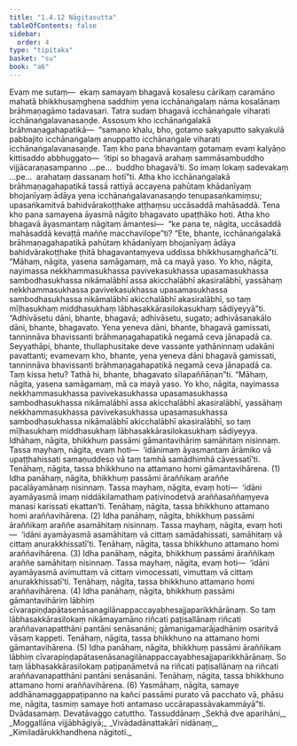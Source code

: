 ```yaml
---
title: "1.4.12 Nāgitasutta"
tableOfContents: false
sidebar:
  order: 4
type: "tipitaka"
basket: "su"
book: "a6"
---
```



<DynamicBreadcrumb />

<Division number="42" book="a6" bookNo="16" page="299">

<Paragraph number="267" book="a6">
Evaṃ me sutaṃ—  ekaṃ samayaṃ bhagavā kosalesu cārikaṃ caramāno mahatā bhikkhusaṃghena saddhiṃ yena icchānaṅgalaṃ nāma kosalānaṃ brāhmaṇagāmo tadavasari. Tatra sudaṃ bhagavā icchānaṅgale viharati icchānaṅgalavanasaṇḍe. Assosuṃ kho icchānaṅgalakā brāhmaṇagahapatikā—  “samaṇo khalu, bho, gotamo sakyaputto sakyakulā pabbajito icchānaṅgalaṃ anuppatto icchānaṅgale viharati icchānaṅgalavanasaṇḍe. Taṃ kho pana bhavantaṃ gotamaṃ evaṃ kalyāṇo kittisaddo abbhuggato—  ‘itipi so bhagavā arahaṃ sammāsambuddho vijjācaraṇasampanno …pe…  buddho bhagavā’ti. So imaṃ lokaṃ sadevakaṃ …pe…  arahataṃ dassanaṃ hotī”ti. Atha kho icchānaṅgalakā brāhmaṇagahapatikā tassā rattiyā accayena pahūtaṃ khādanīyaṃ bhojanīyaṃ ādāya yena icchānaṅgalavanasaṇḍo tenupasaṅkamiṃsu; upasaṅkamitvā bahidvārakoṭṭhake aṭṭhaṃsu uccāsaddā mahāsaddā.
</Paragraph>

<Paragraph number="268" book="a6">
Tena kho pana samayena āyasmā nāgito bhagavato upaṭṭhāko hoti. Atha kho bhagavā āyasmantaṃ nāgitaṃ āmantesi—  “ke pana te, nāgita, uccāsaddā mahāsaddā kevaṭṭā maññe macchavilope”ti? “Ete, bhante, icchānaṅgalakā brāhmaṇagahapatikā pahūtaṃ khādanīyaṃ bhojanīyaṃ ādāya bahidvārakoṭṭhake ṭhitā bhagavantaṃyeva uddissa bhikkhusaṃghañcā”ti. “Māhaṃ, nāgita, yasena samāgamaṃ, mā ca mayā yaso. Yo kho, nāgita, nayimassa nekkhammasukhassa pavivekasukhassa upasamasukhassa sambodhasukhassa nikāmalābhī assa akicchalābhī akasiralābhī, yassāhaṃ nekkhammasukhassa pavivekasukhassa upasamasukhassa sambodhasukhassa nikāmalābhī akicchalābhī akasiralābhī, so taṃ mīḷhasukhaṃ middhasukhaṃ lābhasakkārasilokasukhaṃ sādiyeyyā”ti.
</Paragraph>

<Paragraph number="269" book="a6">
“Adhivāsetu dāni, bhante, bhagavā; adhivāsetu, sugato; adhivāsanakālo dāni, bhante, bhagavato. Yena yeneva dāni, bhante, bhagavā gamissati, tanninnāva bhavissanti brāhmaṇagahapatikā negamā ceva jānapadā ca. Seyyathāpi, bhante, thullaphusitake deve vassante yathāninnaṃ udakāni pavattanti; evamevaṃ kho, bhante, yena yeneva dāni bhagavā gamissati, tanninnāva bhavissanti brāhmaṇagahapatikā negamā ceva jānapadā ca. Taṃ kissa hetu? Tathā hi, bhante, bhagavato sīlapaññāṇan”ti.
</Paragraph>

<Paragraph number="270" book="a6">
“Māhaṃ, nāgita, yasena samāgamaṃ, mā ca mayā yaso. Yo kho, nāgita, nayimassa nekkhammasukhassa pavivekasukhassa upasamasukhassa sambodhasukhassa nikāmalābhī assa akicchalābhī akasiralābhī, yassāhaṃ nekkhammasukhassa pavivekasukhassa upasamasukhassa sambodhasukhassa nikāmalābhī akicchalābhī akasiralābhī, so taṃ mīḷhasukhaṃ middhasukhaṃ lābhasakkārasilokasukhaṃ sādiyeyya.
</Paragraph>

<Paragraph number="271" book="a6">
Idhāhaṃ, nāgita, bhikkhuṃ passāmi gāmantavihāriṃ samāhitaṃ nisinnaṃ. Tassa mayhaṃ, nāgita, evaṃ hoti—  ‘idānimaṃ āyasmantaṃ ārāmiko vā upaṭṭhahissati samaṇuddeso vā taṃ tamhā samādhimhā cāvessatī’ti. Tenāhaṃ, nāgita, tassa bhikkhuno na attamano homi gāmantavihārena. (1)
</Paragraph>

<Paragraph number="272" book="a6">
Idha panāhaṃ, nāgita, bhikkhuṃ passāmi āraññikaṃ araññe pacalāyamānaṃ nisinnaṃ. Tassa mayhaṃ, nāgita, evaṃ hoti—  ‘idāni ayamāyasmā imaṃ niddākilamathaṃ paṭivinodetvā araññasaññaṃyeva manasi karissati ekattan’ti. Tenāhaṃ, nāgita, tassa bhikkhuno attamano homi araññavihārena. (2)
</Paragraph>

<Paragraph number="273" book="a6">
Idha panāhaṃ, nāgita, bhikkhuṃ passāmi āraññikaṃ araññe asamāhitaṃ nisinnaṃ. Tassa mayhaṃ, nāgita, evaṃ hoti—  ‘idāni ayamāyasmā asamāhitaṃ vā cittaṃ samādahissati, samāhitaṃ vā cittaṃ anurakkhissatī’ti. Tenāhaṃ, nāgita, tassa bhikkhuno attamano homi araññavihārena. (3)
</Paragraph>

<Paragraph number="274" book="a6">
Idha panāhaṃ, nāgita, bhikkhuṃ passāmi āraññikaṃ araññe samāhitaṃ nisinnaṃ. Tassa mayhaṃ, nāgita, evaṃ hoti—  ‘idāni ayamāyasmā avimuttaṃ vā cittaṃ vimocessati, vimuttaṃ vā cittaṃ anurakkhissatī’ti. Tenāhaṃ, nāgita, tassa bhikkhuno attamano homi araññavihārena. (4)
</Paragraph>

<Paragraph number="275" book="a6">
Idha panāhaṃ, nāgita, bhikkhuṃ passāmi gāmantavihāriṃ lābhiṃ cīvarapiṇḍapātasenāsanagilānappaccayabhesajjaparikkhārānaṃ. So taṃ lābhasakkārasilokaṃ nikāmayamāno riñcati paṭisallānaṃ riñcati araññavanapatthāni pantāni senāsanāni; gāmanigamarājadhāniṃ osaritvā vāsaṃ kappeti. Tenāhaṃ, nāgita, tassa bhikkhuno na attamano homi gāmantavihārena. (5)
</Paragraph>

<Paragraph number="276" book="a6">
Idha panāhaṃ, nāgita, bhikkhuṃ passāmi āraññikaṃ lābhiṃ cīvarapiṇḍapātasenāsanagilānappaccayabhesajjaparikkhārānaṃ. So taṃ lābhasakkārasilokaṃ paṭipaṇāmetvā na riñcati paṭisallānaṃ na riñcati araññavanapatthāni pantāni senāsanāni. Tenāhaṃ, nāgita, tassa bhikkhuno attamano homi araññavihārena. (6)
</Paragraph>

<Paragraph number="277" book="a6">
Yasmāhaṃ, nāgita, samaye addhānamaggappaṭipanno na kañci passāmi purato vā pacchato vā, phāsu me, nāgita, tasmiṃ samaye hoti antamaso uccārapassāvakammāyā”ti.

</Paragraph>
</Division>

<Paragraph number="278" type="center" book="a6">
Dvādasamaṃ.



</Paragraph>

<Paragraph number="279" type="center" book="a6">
Devatāvaggo catuttho.



</Paragraph>

<Paragraph number="280" type="center" book="a6">
Tassuddānaṃ


</Paragraph>

<Paragraph number="281" type="verses" book="a6">
_Sekhā dve aparihāni,_  
_Moggallāna vijjābhāgiyā;_  
_Vivādadānattakārī nidānaṃ,_  
_Kimiladārukkhandhena nāgitoti._
</Paragraph>